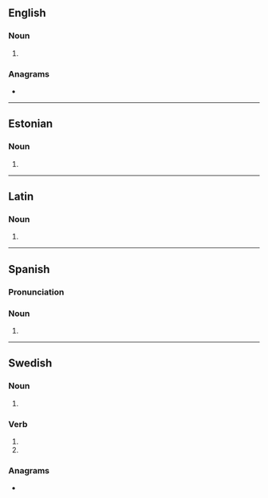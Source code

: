 ==English==

===Noun===
{{head|en|noun form}}

# {{plural of|en|rea}}

===Anagrams===
* {{anagrams|en|a=aers|AREs|ARSE|Ares|EARs|ERAs|Ersa|SERA|Sear|ares|arse|ears|eras|rase|sare|sear|sera}}

----

==Estonian==

===Noun===
{{head|et|noun form}}

# {{noun form of|et|rida||ine|s}}

----

==Latin==

===Noun===
{{la-noun-form|reās|g=f}}

# {{inflection of|la|rea||acc|p}}

----

==Spanish==

===Pronunciation===
{{es-IPA}}

===Noun===
{{head|es|noun form}}

# {{plural of|es|rea}}

----

==Swedish==

===Noun===
{{head|sv|noun form}}

# {{sv-noun-form-indef-gen|rea}}

===Verb===
{{head|sv|verb form}}

# {{sv-verb-form-inf-pass|rea}}
# {{sv-verb-form-pre-pass|rea}}

===Anagrams===
* {{anagrams|sv|a=aers|Ares|Esra|eras|resa}}